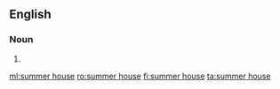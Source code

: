 ==English==
===Noun===
{{en-noun|head=[[summer]] [[house]]}}

# {{alternative spelling of|summerhouse|lang=en}}

[[ml:summer house]]
[[ro:summer house]]
[[fi:summer house]]
[[ta:summer house]]